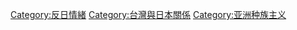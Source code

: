 [[Category:反日情緒|Category:反日情緒]]
[[Category:台灣與日本關係|Category:台灣與日本關係]]
[[Category:亚洲种族主义|Category:亚洲种族主义]]